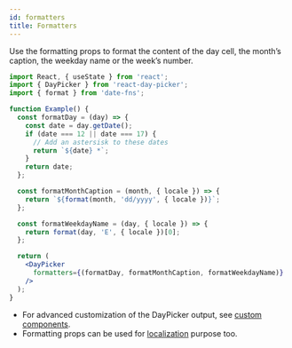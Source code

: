 ```yaml
---
id: formatters
title: Formatters
---
```


Use the formatting props to format the content of the day cell, the month’s
caption, the weekday name or the week’s number.

```jsx showOutput
import React, { useState } from 'react';
import { DayPicker } from 'react-day-picker';
import { format } from 'date-fns';

function Example() {
  const formatDay = (day) => {
    const date = day.getDate();
    if (date === 12 || date === 17) {
      // Add an astersisk to these dates
      return `${date} *`;
    }
    return date;
  };

  const formatMonthCaption = (month, { locale }) => {
    return `${format(month, 'dd/yyyy', { locale })}`;
  };

  const formatWeekdayName = (day, { locale }) => {
    return format(day, 'E', { locale })[0];
  };

  return (
    <DayPicker
      formatters={(formatDay, formatMonthCaption, formatWeekdayName)}
    />
  );
}
```

- For advanced customization of the DayPicker output, see [custom
  components](./custom-components.mdx).
- Formatting props can be used for
  [localization](./localization.mdx) purpose too.
